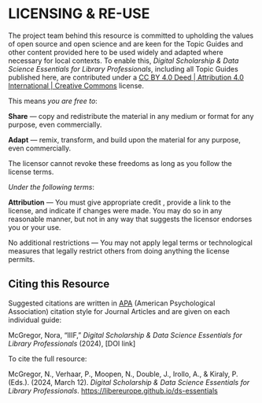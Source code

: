 # **LICENSING & RE-USE** {.unnumbered .unlisted}

The project team behind this resource is committed to upholding the values of open source and open science and are keen for the Topic Guides and other content provided here to be used widely and adapted where necessary for local contexts. To enable this, _Digital Scholarship & Data Science Essentials for Library Professionals_, including all Topic Guides published here, are contributed under a [CC BY 4.0 Deed | Attribution 4.0 International | Creative Commons](https://creativecommons.org/licenses/by/4.0/) license.

This means _you are free to_:

**Share** — copy and redistribute the material in any medium or format for any purpose, even commercially.

**Adapt** — remix, transform, and build upon the material for any purpose, even commercially.

The licensor cannot revoke these freedoms as long as you follow the license terms.

_Under the following terms_:

**Attribution** — You must give appropriate credit , provide a link to the license, and indicate if changes were made. You may do so in any reasonable manner, but not in any way that suggests the licensor endorses you or your use.

No additional restrictions — You may not apply legal terms or technological measures that legally restrict others from doing anything the license permits.

## Citing this Resource

Suggested citations are written in [APA](https://apastyle.apa.org/style-grammar-guidelines/references/examples/journal-article-references) (American Psychological Association) citation style for Journal Articles and are given on each individual guide:

McGregor, Nora, “IIIF,” _Digital Scholarship & Data Science Essentials for Library Professionals_ (2024), \[DOI link\]  

To cite the full resource:

McGregor, N., Verhaar, P., Moopen, N., Double, J., Irollo, A., & Kiraly, P. (Eds.). (2024, March 12). _Digital Scholarship & Data Science Essentials for Library Professionals_. <https://libereurope.github.io/ds-essentials>

##
